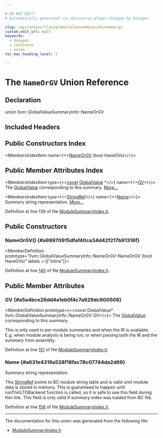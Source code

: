 ```yaml
---

# DO NOT EDIT!
# Automatically generated via docusaurus-plugin-doxygen by Doxygen.

slug: /api/unions/llvm/globalvaluesummaryinfo/nameorgv
custom_edit_url: null
keywords:
  - doxygen
  - reference
  - union
toc_max_heading_level: 3

---
```





# The `NameOrGV` Union Reference

<DoxygenPage pluginConfig={pluginConfig}>



## Declaration

<CodeBlock>union llvm::GlobalValueSummaryInfo::NameOrGV</CodeBlock>

## Included Headers

<IncludesList>
<IncludesListItem
  filePath="llvm/IR/ModuleSummaryIndex.h"
  permalink="/docs/api/files/include/include/llvm/include/llvm/ir/modulesummaryindex-h"
  isLocal="true" />
</IncludesList>

## Public Constructors Index

<MembersIndex>

<MembersIndexItem
  name={<><a href="#a98970915dfaf40ca34d42f217b91316f">NameOrGV</a> (bool HaveGVs)</>}>
</MembersIndexItem>

</MembersIndex>

## Public Member Attributes Index

<MembersIndex>

<MembersIndexItem
  type={<><a href="/docs/api/files/lib/lib/target/lib/target/aarch64/aarch64promoteconstant-cpp/#a90f8350fecae261c25be85d38b451bff">const</a> <a href="/docs/api/classes/llvm/globalvalue">GlobalValue</a> &#42;</>}
  name={<><a href="#a5a4bce26dd4a1eb0f4c7a629dc600508">GV</a></>}>
The <a href="/docs/api/classes/llvm/globalvalue">GlobalValue</a> corresponding to this summary. <a href="#a5a4bce26dd4a1eb0f4c7a629dc600508">More...</a>
</MembersIndexItem>

<MembersIndexItem
  type={<><a href="/docs/api/classes/llvm/stringref">StringRef</a></>}
  name={<><a href="#a631e4319a528f18fac78c07744da2d69">Name</a></>}>
Summary string representation. <a href="#a631e4319a528f18fac78c07744da2d69">More...</a>
</MembersIndexItem>

</MembersIndex>


Definition at line 139 of file <a href="/docs/api/files/include/include/llvm/include/llvm/ir/modulesummaryindex-h">ModuleSummaryIndex.h</a>.

<SectionDefinition>

## Public Constructors

### NameOrGV() {#a98970915dfaf40ca34d42f217b91316f}

<MemberDefinition
  prototype="llvm::GlobalValueSummaryInfo::NameOrGV::NameOrGV (bool HaveGVs)"
  labels = {["inline"]}>

Definition at line <a href="/docs/api/files/include/include/llvm/include/llvm/ir/modulesummaryindex-h/#l00140">140</a> of file <a href="/docs/api/files/include/include/llvm/include/llvm/ir/modulesummaryindex-h">ModuleSummaryIndex.h</a>.
</MemberDefinition>

</SectionDefinition>

<SectionDefinition>

## Public Member Attributes

### GV {#a5a4bce26dd4a1eb0f4c7a629dc600508}

<MemberDefinition
  prototype={<>const GlobalValue&#42; llvm::GlobalValueSummaryInfo::NameOrGV::GV</>}>
The <a href="/docs/api/classes/llvm/globalvalue">GlobalValue</a> corresponding to this summary.

This is only used in per-module summaries and when the IR is available. E.g. when module analysis is being run, or when parsing both the IR and the summary from assembly.

Definition at line <a href="/docs/api/files/include/include/llvm/include/llvm/ir/modulesummaryindex-h/#l00151">151</a> of file <a href="/docs/api/files/include/include/llvm/include/llvm/ir/modulesummaryindex-h">ModuleSummaryIndex.h</a>.
</MemberDefinition>

### Name {#a631e4319a528f18fac78c07744da2d69}

<MemberDefinition
  prototype="StringRef llvm::GlobalValueSummaryInfo::NameOrGV::Name">
Summary string representation.

This <a href="/docs/api/classes/llvm/stringref">StringRef</a> points to BC module string table and is valid until module data is stored in memory. This is guaranteed to happen until runThinLTOBackend function is called, so it is safe to use this field during thin link. This field is only valid if summary index was loaded from BC file.

Definition at line <a href="/docs/api/files/include/include/llvm/include/llvm/ir/modulesummaryindex-h/#l00158">158</a> of file <a href="/docs/api/files/include/include/llvm/include/llvm/ir/modulesummaryindex-h">ModuleSummaryIndex.h</a>.
</MemberDefinition>

</SectionDefinition>

<hr/>

The documentation for this union was generated from the following file:

<ul>
<li><a href="/docs/api/files/include/include/llvm/include/llvm/ir/modulesummaryindex-h">ModuleSummaryIndex.h</a></li>
</ul>

</DoxygenPage>
